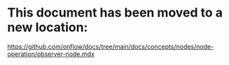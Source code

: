 # This document has been moved to a new location:

https://github.com/onflow/docs/tree/main/docs/concepts/nodes/node-operation/observer-node.mdx
